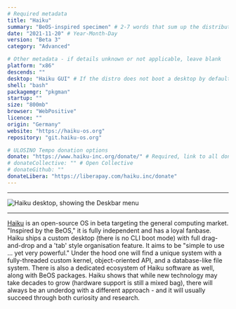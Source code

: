```yaml
---
# Required metadata
title: "Haiku"
summary: "BeOS-inspired specimen" # 2-7 words that sum up the distribution
date: "2021-11-20" # Year-Month-Day
version: "Beta 3"
category: "Advanced"

# Other metadata - if details unknown or not applicable, leave blank
platform: "x86"
descends: ""
desktop: "Haiku GUI" # If the distro does not boot a desktop by default, or doesn't ship one, leave 'desktop' blank
shell: "bash"
packagemgr: "pkgman"
startup: ""
size: "800mb"
browser: "WebPositive"
licence: ""
origin: "Germany"
website: "https://haiku-os.org"
repository: "git.haiku-os.org"

# ULOSINO Tempo donation options
donate: "https://www.haiku-inc.org/donate/" # Required, link to all donation options
# donateCollective: "" # Open Collective
# donateGithub: ""
donateLibera: "https://liberapay.com/haiku.inc/donate"
---
```


---

<Image
  src="/images/haiku.png"
  alt="Haiku desktop, showing the Deskbar menu"
  width={250}
  height={400}
/>

---

[Haiku](https://haiku-os.org) is an open-source OS in beta targeting the general computing market. "Inspired by the BeOS," it is fully independent and has a loyal fanbase. Haiku ships a custom desktop (there is no CLI boot mode) with full drag-and-drop and a 'tab' style organisation feature. It aims to be "simple to use ... yet very powerful." Under the hood one will find a unique system with a fully-threaded custom kernel, object-oriented API, and a database-like file system. There is also a dedicated ecosystem of Haiku software as well, along with BeOS packages. Haiku shows that while new technology may take decades to grow (hardware support is still a mixed bag), there will always be an underdog with a different approach - and it will usually succeed through both curiosity and research.
